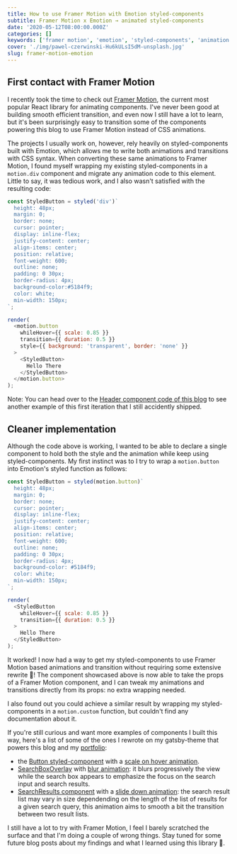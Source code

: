 ```yaml
---
title: How to use Framer Motion with Emotion styled-components
subtitle: Framer Motion x Emotion → animated styled-components
date: '2020-05-12T08:00:00.000Z'
categories: []
keywords: ['framer motion', 'emotion', 'styled-components', 'animation', 'javascript', 'react']
cover: './img/pawel-czerwinski-Hu6kULsI5dM-unsplash.jpg'
slug: framer-motion-emotion
---
```


## First contact with Framer Motion

I recently took the time to check out [Framer Motion](https://www.framer.com/motion/), the current most popular React library for animating components. I've never been good at building smooth efficient transition, and even now I still have a lot to learn, but it's been surprisingly easy to transition some of the components powering this blog to use Framer Motion instead of CSS animations.

The projects I usually work on, however, rely heavily on styled-components built with Emotion, which allows me to write both animations and transitions with CSS syntax. 
When converting these same animations to Framer Motion, I found myself wrapping my existing styled-components in a `motion.div` component and migrate any animation code to this element. Little to say, it was tedious work, and I also wasn't satisfied with the resulting code:

```js live
const StyledButton = styled('div')`
  height: 48px;
  margin: 0;
  border: none;
  cursor: pointer;
  display: inline-flex;
  justify-content: center;
  align-items: center;
  position: relative;
  font-weight: 600;
  outline: none;
  padding: 0 30px;
  border-radius: 4px;
  background-color:#5184f9;
  color: white;
  min-width: 150px;
`;

render(
  <motion.button
    whileHover={{ scale: 0.85 }}
    transition={{ duration: 0.5 }}
    style={{ background: 'transparent', border: 'none' }}
  >
    <StyledButton>
      Hello There
    </StyledButton>
  </motion.button>
);

```

<Callout variant="info">

Note: You can head over to the [Header component code of this blog](https://github.com/MaximeHeckel/gatsby-theme-maximeheckel/commit/6445fcdbb76a49081b4391b42ec8a24e6c387315#diff-f56a115185fe156c022628a0ce949fadR27) to see another example of this first iteration that I still accidently shipped.

</Callout>

## Cleaner implementation

Although the code above is working, I wanted to be able to declare a single component to hold both the style and the animation while keep using styled-components. My first instinct was to I try to wrap a `motion.button` into Emotion's styled function as follows:

```js live
const StyledButton = styled(motion.button)`
  height: 48px;
  margin: 0;
  border: none;
  cursor: pointer;
  display: inline-flex;
  justify-content: center;
  align-items: center;
  position: relative;
  font-weight: 600;
  outline: none;
  padding: 0 30px;
  border-radius: 4px;
  background-color: #5184f9;
  color: white;
  min-width: 150px;
`;

render(
  <StyledButton
    whileHover={{ scale: 0.85 }}
    transition={{ duration: 0.5 }}
  >
    Hello There
  </StyledButton>
);
```

It worked! I now had a way to get my styled-components to use Framer Motion based animations and transition without requiring some extensive rewrite 🎉! The component showcased above is now able to take the props of a Framer Motion component, and I can tweak my animations and transitions directly from its props: no extra wrapping needed.

<Callout variant="info">

I also found out you could achieve a similar result by wrapping my styled-components in a `motion.custom` function, but couldn't find any documentation about it.

</Callout>

If you're still curious and want more examples of components I built this way, here's a list of some of the ones I rewrote on my gatsby-theme that powers this blog and my [portfolio](https://maximeheckel.com):

- the [Button styled-component](https://github.com/MaximeHeckel/gatsby-theme-maximeheckel/blob/master/src/components/Button/Button.tsx#L16) with a [scale on hover animation](https://github.com/MaximeHeckel/gatsby-theme-maximeheckel/blob/master/src/components/Button/Button.tsx#L155).
- [SearchBoxOverlay](https://github.com/MaximeHeckel/gatsby-theme-maximeheckel/blob/master/src/components/SearchBox/index.tsx#L389) with [blur animation](https://github.com/MaximeHeckel/gatsby-theme-maximeheckel/blob/master/src/components/SearchBox/index.tsx#L160): it blurs progressively the view while the search box appears to emphasize the focus on the search input and search results.
- [SearchResults component](https://github.com/MaximeHeckel/gatsby-theme-maximeheckel/blob/master/src/components/SearchBox/index.tsx#L332) with a [slide down animation](https://github.com/MaximeHeckel/gatsby-theme-maximeheckel/blob/master/src/components/SearchBox/index.tsx#L198): the search result list may vary in size dependending on the length of the list of results for a given search query, this animation aims to smooth a bit the transition between two result lists.

I still have a lot to try with Framer Motion, I feel I barely scratched the surface and that I'm doing a couple of wrong things. Stay tuned for some future blog posts about my findings and what I learned using this library 🙌.